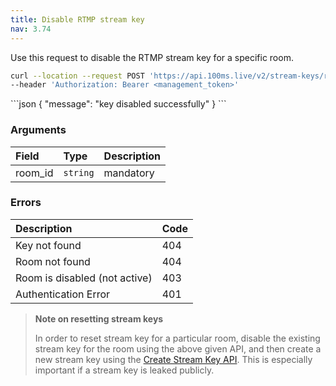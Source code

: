 ```yaml
---
title: Disable RTMP stream key
nav: 3.74
---
```


Use this request to disable the RTMP stream key for a specific room.

<PostRequest title="https://api.100ms.live/v2/stream-keys/room/<room_id>/disable" />
<Request id="req-0">

```bash
curl --location --request POST 'https://api.100ms.live/v2/stream-keys/room/<room_id>/disable' \
--header 'Authorization: Bearer <management_token>'
```
</Request>

<ResponseBox id="res-0" status="201 OK">
```json
{
    "message": "key disabled successfully"
}
```
</ResponseBox>

### Arguments

| Field   | Type     | Description |
|:--------|:---------|:------------|
| room_id | `string` | mandatory   |

### Errors

| Description                   | Code |
|:------------------------------|:-----|
| Key not found                 | 404  |
| Room not found                | 404  |
| Room is disabled (not active) | 403  |
| Authentication Error          | 401  |

> **Note on resetting stream keys**
>
> In order to reset stream key for a particular room, disable the existing stream key for the room using the above given API, and then create a new stream key using the [Create Stream Key API](/server-side/v2/api-reference/stream-key/create-rtmp-stream-key). This is especially important if a stream key is leaked publicly.
>